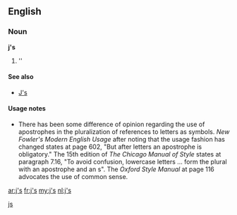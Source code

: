 ==English==

===Noun===
'''j's'''

# ''{{plural of|[[j]]}}

====See also====
*[[J's]]

====Usage notes====
*There has been some difference of opinion regarding the use of apostrophes in the pluralization of references to letters as symbols.  ''New Fowler's Modern English Usage'' after noting that the usage fashion has changed states at page 602, "But after letters an apostrophe is obligatory."    The 15th edition of ''The Chicago Manual of Style'' states at paragraph 7.16, "To avoid confusion, lowercase letters ... form the plural with an apostrophe and an s".  The ''Oxford Style Manual'' at page 116 advocates the use of common sense.

[[Category:English terms spelled with '|js]]

[[ar:j's]]
[[fr:j's]]
[[my:j's]]
[[nl:j's]]